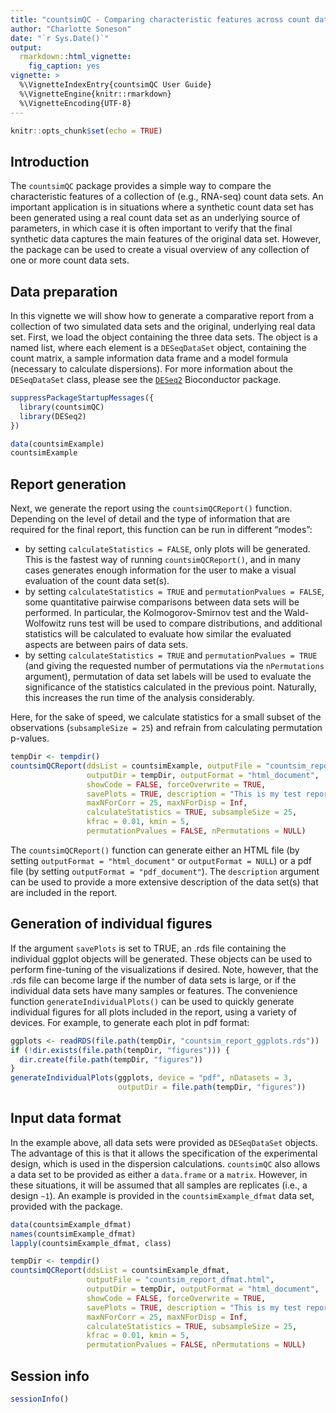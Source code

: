```yaml
---
title: "countsimQC - Comparing characteristic features across count data sets"
author: "Charlotte Soneson"
date: "`r Sys.Date()`"
output:
  rmarkdown::html_vignette:
    fig_caption: yes
vignette: >
  %\VignetteIndexEntry{countsimQC User Guide}
  %\VignetteEngine{knitr::rmarkdown}
  %\VignetteEncoding{UTF-8}
---
```


```r
knitr::opts_chunk$set(echo = TRUE)
```

## Introduction

The `countsimQC` package provides a simple way to compare the characteristic 
features of a collection of (e.g., RNA-seq) count data sets. An important
application is in situations where a synthetic count data set has been generated
using a real count data set as an underlying source of parameters, in which case
it is often important to verify that the final synthetic data captures the main 
features of the original data set. However, the package can be used to create a 
visual overview of any collection of one or more count data sets.

## Data preparation

In this vignette we will show how to generate a comparative report from a 
collection of two simulated data sets and the original, underlying real data 
set. First, we load the object containing the three data sets. The object is a 
named list, where each element is a `DESeqDataSet` object, containing the count 
matrix, a sample information data frame and a model formula (necessary to 
calculate dispersions). For more information about the `DESeqDataSet` class, 
please see the
[`DESeq2`](http://bioconductor.org/packages/release/bioc/html/DESeq2.html)
Bioconductor package.

```r
suppressPackageStartupMessages({
  library(countsimQC)
  library(DESeq2)
})

data(countsimExample)
countsimExample
```

## Report generation

Next, we generate the report using the `countsimQCReport()` function. Depending
on the level of detail and the type of information that are required for the
final report, this function can be run in different "modes":

- by setting `calculateStatistics = FALSE`, only plots will be generated. This
is the fastest way of running `countsimQCReport()`, and in many cases generates
enough information for the user to make a visual evaluation of the count data
set(s).
- by setting `calculateStatistics = TRUE` and `permutationPvalues = FALSE`, some
quantitative pairwise comparisons between data sets will be performed. In
particular, the Kolmogorov-Smirnov test and the Wald-Wolfowitz runs test will be
used to compare distributions, and additional statistics will be calculated to
evaluate how similar the evaluated aspects are between pairs of data sets.
- by setting `calculateStatistics = TRUE` and `permutationPvalues = TRUE` (and
giving the requested number of permutations via the `nPermutations` argument),
permutation of data set labels will be used to evaluate the significance of the
statistics calculated in the previous point. Naturally, this increases the run
time of the analysis considerably.

Here, for the sake of speed, we calculate statistics for a small subset of the
observations (`subsampleSize = 25`) and refrain from calculating permutation
p-values.

```r
tempDir <- tempdir()
countsimQCReport(ddsList = countsimExample, outputFile = "countsim_report.html",
                 outputDir = tempDir, outputFormat = "html_document", 
                 showCode = FALSE, forceOverwrite = TRUE,
                 savePlots = TRUE, description = "This is my test report.", 
                 maxNForCorr = 25, maxNForDisp = Inf, 
                 calculateStatistics = TRUE, subsampleSize = 25,
                 kfrac = 0.01, kmin = 5, 
                 permutationPvalues = FALSE, nPermutations = NULL)
```

The `countsimQCReport()` function can generate either an HTML file (by setting
`outputFormat = "html_document"` or `outputFormat = NULL`) or a pdf file (by
setting `outputFormat = "pdf_document"`). The `description` argument can be used
to provide a more extensive description of the data set(s) that are included in
the report.

## Generation of individual figures

If the argument `savePlots` is set to TRUE, an .rds file containing the 
individual ggplot objects will be generated. These objects can be used to
perform fine-tuning of the visualizations if desired. Note, however, that the
.rds file can become large if the number of data sets is large, or if the
individual data sets have many samples or features. The convenience function 
`generateIndividualPlots()` can be used to quickly generate individual figures
for all plots included in the report, using a variety of devices. For example,
to generate each plot in pdf format:

```r
ggplots <- readRDS(file.path(tempDir, "countsim_report_ggplots.rds"))
if (!dir.exists(file.path(tempDir, "figures"))) {
  dir.create(file.path(tempDir, "figures"))
}
generateIndividualPlots(ggplots, device = "pdf", nDatasets = 3, 
                        outputDir = file.path(tempDir, "figures"))
```

## Input data format

In the example above, all data sets were provided as `DESeqDataSet` objects. The
advantage of this is that it allows the specification of the experimental
design, which is used in the dispersion calculations. `countsimQC` also allows a
data set to be provided as either a `data.frame` or a `matrix`. However, in
these situations, it will be assumed that all samples are replicates (i.e., a
design `~1`). An example is provided in the `countsimExample_dfmat` data set,
provided with the package.

```r
data(countsimExample_dfmat)
names(countsimExample_dfmat)
lapply(countsimExample_dfmat, class)
```

```r
tempDir <- tempdir()
countsimQCReport(ddsList = countsimExample_dfmat, 
                 outputFile = "countsim_report_dfmat.html",
                 outputDir = tempDir, outputFormat = "html_document", 
                 showCode = FALSE, forceOverwrite = TRUE,
                 savePlots = TRUE, description = "This is my test report.", 
                 maxNForCorr = 25, maxNForDisp = Inf, 
                 calculateStatistics = TRUE, subsampleSize = 25,
                 kfrac = 0.01, kmin = 5, 
                 permutationPvalues = FALSE, nPermutations = NULL)
```

## Session info

```r
sessionInfo()
```

